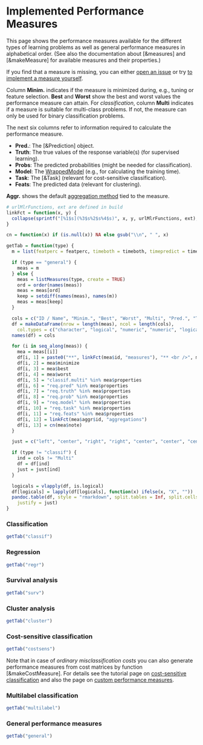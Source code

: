 # Implemented Performance Measures

This page shows the performance measures available for the different types of
learning problems as well as general performance measures in alphabetical order.
(See also the documentation about [&measures] and [&makeMeasure] for available measures and
their properties.)

If you find that a measure is missing, you can either [open an issue](https://github.com/mlr-org/mlr/issues)
or try [to implement a measure yourself](create_measure.md).

Column **Minim.** indicates if the measure is minimized during, e.g., tuning or
feature selection.
**Best** and **Worst** show the best and worst values the performance measure can attain.
For *classification*, column **Multi** indicates if a measure is suitable for
multi-class problems. If not, the measure can only be used for binary classification problems.

The next six columns refer to information required to calculate the performance measure.

* **Pred.**: The [&Prediction] object.
* **Truth**: The true values of the response variable(s) (for supervised learning).
* **Probs**: The predicted probabilities (might be needed for classification).
* **Model**: The [WrappedModel](&makeWrappedModel) (e.g., for calculating the training time).
* **Task**: The [&Task] (relevant for cost-sensitive classification).
* **Feats**: The predicted data (relevant for clustering).

**Aggr.** shows the default [aggregation method](&aggregations) tied to the measure.


```r
# urlMlrFunctions, ext are defined in build
linkFct = function(x, y) {
  collapse(sprintf("[%1$s](%3$s%2$s%4$s)", x, y, urlMlrFunctions, ext), sep = "<br />")
}

cn = function(x) if (is.null(x)) NA else gsub("\\n", " ", x)

getTab = function(type) {
  m = list(featperc = featperc, timeboth = timeboth, timepredict = timepredict, timetrain = timetrain)

  if (type == "general") {
    meas = m
  } else {
    meas = listMeasures(type, create = TRUE)
    ord = order(names(meas))
    meas = meas[ord]
    keep = setdiff(names(meas), names(m))
    meas = meas[keep]
  }

  cols = c("ID / Name", "Minim.", "Best", "Worst", "Multi", "Pred.", "Truth", "Probs", "Model", "Task", "Feats", "Aggr.", "Note")
  df = makeDataFrame(nrow = length(meas), ncol = length(cols),
    col.types = c("character", "logical", "numeric", "numeric", "logical", "logical", "logical", "logical", "logical", "logical", "logical", "character", "character"))
  names(df) = cols

  for (i in seq_along(meas)) {
    mea = meas[[i]]
    df[i, 1] = paste0("**", linkFct(mea$id, "measures"), "** <br />", mea$name)
    df[i, 2] = mea$minimize
    df[i, 3] = mea$best
    df[i, 4] = mea$worst
    df[i, 5] = "classif.multi" %in% mea$properties
    df[i, 6] = "req.pred" %in% mea$properties
    df[i, 7] = "req.truth" %in% mea$properties
    df[i, 8] = "req.prob" %in% mea$properties
    df[i, 9] = "req.model" %in% mea$properties
    df[i, 10] = "req.task" %in% mea$properties
    df[i, 11] = "req.feats" %in% mea$properties
    df[i, 12] = linkFct(mea$aggr$id, "aggregations")
    df[i, 13] = cn(mea$note)
  }

  just = c("left", "center", "right", "right", "center", "center", "center", "center", "center", "center", "center", "left", "left")

  if (type != "classif") {
    ind = cols != "Multi"
    df = df[ind]
    just = just[ind]
  }

  logicals = vlapply(df, is.logical)
  df[logicals] = lapply(df[logicals], function(x) ifelse(x, "X", ""))
  pandoc.table(df, style = "rmarkdown", split.tables = Inf, split.cells = Inf,
    justify = just)
}
```

### Classification
```r
getTab("classif")
```

### Regression
```r
getTab("regr")
```

### Survival analysis
```r
getTab("surv")
```

### Cluster analysis
```r
getTab("cluster")
```

### Cost-sensitive classification
```r
getTab("costsens")
```

Note that in case of *ordinary misclassification costs* you can also generate performance
measures from cost matrices by function [&makeCostMeasure].
For details see the tutorial page on [cost-sensitive classification](cost_sensitive_classif.md)
and also the page on [custom performance measures](create_measure.md).

### Multilabel classification
```r
getTab("multilabel")
```

### General performance measures
```r
getTab("general")
```
